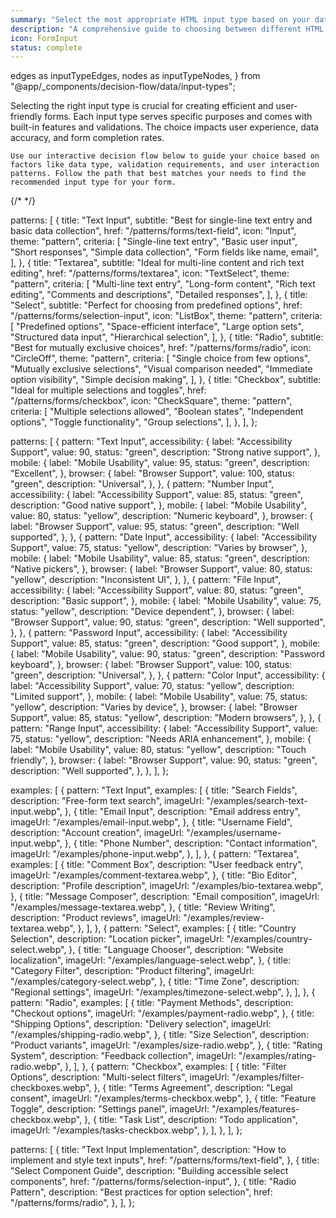 ```yaml
---
summary: "Select the most appropriate HTML input type based on your data collection needs"
description: "A comprehensive guide to choosing between different HTML input types based on factors like data structure, user experience, and validation requirements."
icon: FormInput
status: complete
---
```


  edges as inputTypeEdges,
  nodes as inputTypeNodes,
} from "@app/_components/decision-flow/data/input-types";

<div>
  <ComparisonHero
    title="Choosing Input Types"
    description="Select the most appropriate HTML input type based on your data collection needs and user experience requirements"
  />

  <div className="prose dark:prose-invert mb-10 space-y-4">
    Selecting the right input type is crucial for creating efficient and user-friendly forms. Each input type serves specific purposes and comes with built-in features and validations. The choice impacts user experience, data accuracy, and form completion rates.

    Use our interactive decision flow below to guide your choice based on factors like data type, validation requirements, and user interaction patterns. Follow the path that best matches your needs to find the recommended input type for your form.

  </div>

  <DecisionFlowSection nodes={inputTypeNodes} edges={inputTypeEdges} title="Input Types Decision Flow" />
  <ComparisonGrid patterns={comparisonData.patterns} />
  <ImplementationMetrics patterns={implementationData.patterns} />
  {/* <ExamplesGrid examples={examplesData.examples} /> */}
  <PatternNextSteps patterns={nextStepsData.patterns} />
</div>

  patterns: [
    {
      title: "Text Input",
      subtitle: "Best for single-line text entry and basic data collection",
      href: "/patterns/forms/text-field",
      icon: "Input",
      theme: "pattern",
      criteria: [
        "Single-line text entry",
        "Basic user input",
        "Short responses",
        "Simple data collection",
        "Form fields like name, email",
      ],
    },
    {
      title: "Textarea",
      subtitle: "Ideal for multi-line content and rich text editing",
      href: "/patterns/forms/textarea",
      icon: "TextSelect",
      theme: "pattern",
      criteria: [
        "Multi-line text entry",
        "Long-form content",
        "Rich text editing",
        "Comments and descriptions",
        "Detailed responses",
      ],
    },
    {
      title: "Select",
      subtitle: "Perfect for choosing from predefined options",
      href: "/patterns/forms/selection-input",
      icon: "ListBox",
      theme: "pattern",
      criteria: [
        "Predefined options",
        "Space-efficient interface",
        "Large option sets",
        "Structured data input",
        "Hierarchical selection",
      ],
    },
    {
      title: "Radio",
      subtitle: "Best for mutually exclusive choices",
      href: "/patterns/forms/radio",
      icon: "CircleOff",
      theme: "pattern",
      criteria: [
        "Single choice from few options",
        "Mutually exclusive selections",
        "Visual comparison needed",
        "Immediate option visibility",
        "Simple decision making",
      ],
    },
    {
      title: "Checkbox",
      subtitle: "Ideal for multiple selections and toggles",
      href: "/patterns/forms/checkbox",
      icon: "CheckSquare",
      theme: "pattern",
      criteria: [
        "Multiple selections allowed",
        "Boolean states",
        "Independent options",
        "Toggle functionality",
        "Group selections",
      ],
    },
  ],
};

  patterns: [
    {
      pattern: "Text Input",
      accessibility: {
        label: "Accessibility Support",
        value: 90,
        status: "green",
        description: "Strong native support",
      },
      mobile: {
        label: "Mobile Usability",
        value: 95,
        status: "green",
        description: "Excellent",
      },
      browser: {
        label: "Browser Support",
        value: 100,
        status: "green",
        description: "Universal",
      },
    },
    {
      pattern: "Number Input",
      accessibility: {
        label: "Accessibility Support",
        value: 85,
        status: "green",
        description: "Good native support",
      },
      mobile: {
        label: "Mobile Usability",
        value: 80,
        status: "yellow",
        description: "Numeric keyboard",
      },
      browser: {
        label: "Browser Support",
        value: 95,
        status: "green",
        description: "Well supported",
      },
    },
    {
      pattern: "Date Input",
      accessibility: {
        label: "Accessibility Support",
        value: 75,
        status: "yellow",
        description: "Varies by browser",
      },
      mobile: {
        label: "Mobile Usability",
        value: 85,
        status: "green",
        description: "Native pickers",
      },
      browser: {
        label: "Browser Support",
        value: 80,
        status: "yellow",
        description: "Inconsistent UI",
      },
    },
    {
      pattern: "File Input",
      accessibility: {
        label: "Accessibility Support",
        value: 80,
        status: "green",
        description: "Basic support",
      },
      mobile: {
        label: "Mobile Usability",
        value: 75,
        status: "yellow",
        description: "Device dependent",
      },
      browser: {
        label: "Browser Support",
        value: 90,
        status: "green",
        description: "Well supported",
      },
    },
    {
      pattern: "Password Input",
      accessibility: {
        label: "Accessibility Support",
        value: 85,
        status: "green",
        description: "Good support",
      },
      mobile: {
        label: "Mobile Usability",
        value: 90,
        status: "green",
        description: "Password keyboard",
      },
      browser: {
        label: "Browser Support",
        value: 100,
        status: "green",
        description: "Universal",
      },
    },
    {
      pattern: "Color Input",
      accessibility: {
        label: "Accessibility Support",
        value: 70,
        status: "yellow",
        description: "Limited support",
      },
      mobile: {
        label: "Mobile Usability",
        value: 75,
        status: "yellow",
        description: "Varies by device",
      },
      browser: {
        label: "Browser Support",
        value: 85,
        status: "yellow",
        description: "Modern browsers",
      },
    },
    {
      pattern: "Range Input",
      accessibility: {
        label: "Accessibility Support",
        value: 75,
        status: "yellow",
        description: "Needs ARIA enhancement",
      },
      mobile: {
        label: "Mobile Usability",
        value: 80,
        status: "yellow",
        description: "Touch friendly",
      },
      browser: {
        label: "Browser Support",
        value: 90,
        status: "green",
        description: "Well supported",
      },
    },
  ],
};

  examples: [
    {
      pattern: "Text Input",
      examples: [
        {
          title: "Search Fields",
          description: "Free-form text search",
          imageUrl: "/examples/search-text-input.webp",
        },
        {
          title: "Email Input",
          description: "Email address entry",
          imageUrl: "/examples/email-input.webp",
        },
        {
          title: "Username Field",
          description: "Account creation",
          imageUrl: "/examples/username-input.webp",
        },
        {
          title: "Phone Number",
          description: "Contact information",
          imageUrl: "/examples/phone-input.webp",
        },
      ],
    },
    {
      pattern: "Textarea",
      examples: [
        {
          title: "Comment Box",
          description: "User feedback entry",
          imageUrl: "/examples/comment-textarea.webp",
        },
        {
          title: "Bio Editor",
          description: "Profile description",
          imageUrl: "/examples/bio-textarea.webp",
        },
        {
          title: "Message Composer",
          description: "Email composition",
          imageUrl: "/examples/message-textarea.webp",
        },
        {
          title: "Review Writing",
          description: "Product reviews",
          imageUrl: "/examples/review-textarea.webp",
        },
      ],
    },
    {
      pattern: "Select",
      examples: [
        {
          title: "Country Selection",
          description: "Location picker",
          imageUrl: "/examples/country-select.webp",
        },
        {
          title: "Language Chooser",
          description: "Website localization",
          imageUrl: "/examples/language-select.webp",
        },
        {
          title: "Category Filter",
          description: "Product filtering",
          imageUrl: "/examples/category-select.webp",
        },
        {
          title: "Time Zone",
          description: "Regional settings",
          imageUrl: "/examples/timezone-select.webp",
        },
      ],
    },
    {
      pattern: "Radio",
      examples: [
        {
          title: "Payment Methods",
          description: "Checkout options",
          imageUrl: "/examples/payment-radio.webp",
        },
        {
          title: "Shipping Options",
          description: "Delivery selection",
          imageUrl: "/examples/shipping-radio.webp",
        },
        {
          title: "Size Selection",
          description: "Product variants",
          imageUrl: "/examples/size-radio.webp",
        },
        {
          title: "Rating System",
          description: "Feedback collection",
          imageUrl: "/examples/rating-radio.webp",
        },
      ],
    },
    {
      pattern: "Checkbox",
      examples: [
        {
          title: "Filter Options",
          description: "Multi-select filters",
          imageUrl: "/examples/filter-checkboxes.webp",
        },
        {
          title: "Terms Agreement",
          description: "Legal consent",
          imageUrl: "/examples/terms-checkbox.webp",
        },
        {
          title: "Feature Toggle",
          description: "Settings panel",
          imageUrl: "/examples/features-checkbox.webp",
        },
        {
          title: "Task List",
          description: "Todo application",
          imageUrl: "/examples/tasks-checkbox.webp",
        },
      ],
    },
  ],
};

  patterns: [
    {
      title: "Text Input Implementation",
      description: "How to implement and style text inputs",
      href: "/patterns/forms/text-field",
    },
    {
      title: "Select Component Guide",
      description: "Building accessible select components",
      href: "/patterns/forms/selection-input",
    },
    {
      title: "Radio Pattern",
      description: "Best practices for option selection",
      href: "/patterns/forms/radio",
    },
  ],
};
